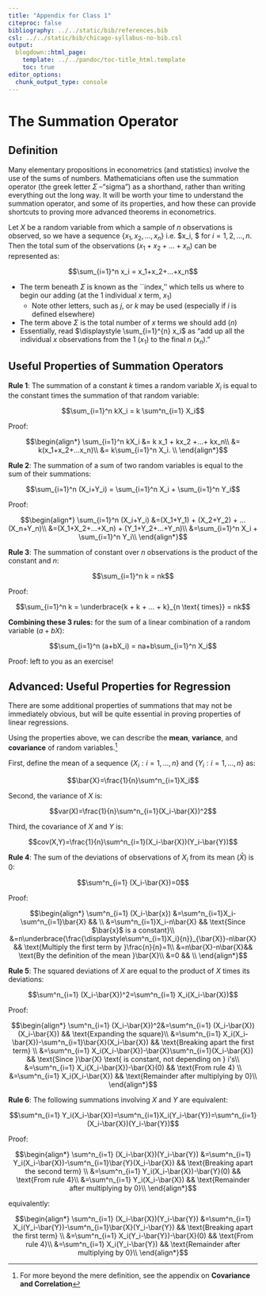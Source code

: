 ```yaml
---
title: "Appendix for Class 1"
citeproc: false
bibliography: ../../static/bib/references.bib
csl: ../../static/bib/chicago-syllabus-no-bib.csl
output:
  blogdown::html_page:
    template: ../../pandoc/toc-title_html.template
    toc: true
editor_options: 
  chunk_output_type: console
---
```


# The Summation Operator

## Definition

Many elementary propositions in econometrics (and statistics) involve the use of the sums of numbers. Mathematicians often use the summation operator (the greek letter $\Sigma$ --"sigma") as a shorthand, rather than writing everything out the long way. It will be worth your time to understand the summation operator, and some of its properties, and how these can provide shortcuts to proving more advanced theorems in econometrics. 

Let $X$ be a random variable from which a sample of $n$ observations is observed, so we have a sequence $\{x_1, x_2,...,x_n\}$ i.e. $x_i, $ for $i=1,2,...,n$. Then the total sum of the observations $(x_1+x_2+...+x_n)$ can be represented as:

$$\sum_{i=1}^n x_i = x_1+x_2+...+x_n$$

- The term beneath $\Sigma$ is known as the ``index,'' which tells us where to begin our adding (at the 1\textsuperscript{st} individual $x$ term, $x_1$)
    - Note other letters, such as $j$, or $k$ may be used (especially if $i$ is defined elsewhere)
- The term above $\Sigma$ is the total number of $x$ terms we should add $(n)$
- Essentially, read $\displaystyle \sum_{i=1}^{n} x_i$ as "add up all the individual $x$ observations from the 1\textsuperscript{st} $(x_1)$ to the final $n$\textsuperscript{th} $(x_n)$."

## Useful Properties of Summation Operators

**Rule 1**: The summation of a constant $k$ times a random variable $X_i$ is equal to the constant times the summation of that random variable: 

$$\sum_{i=1}^n kX_i = k \sum^n_{i=1} X_i$$

Proof: 

$$\begin{align*}
\sum_{i=1}^n kX_i &= k x_1 + kx_2 +...+ kx_n\\
&= k(x_1+x_2+...x_n)\\
&= k\sum_{i=1}^n X_i. \\
\end{align*}$$

**Rule 2**: The summation of a sum of two random variables is equal to the sum of their summations:

$$\sum_{i=1}^n (X_i+Y_i) = \sum_{i=1}^n X_i + \sum_{i=1}^n Y_i$$

Proof:

$$\begin{align*}
\sum_{i=1}^n (X_i+Y_i) &=(X_1+Y_1) + (X_2+Y_2) + ... (X_n+Y_n)\\
&=(X_1+X_2+...+X_n) + (Y_1+Y_2+...+Y_n)\\
&=\sum_{i=1}^n X_i + \sum_{i=1}^n Y_i\\
\end{align*}$$

**Rule 3**: The summation of constant over $n$ observations is the product of the constant and $n$:

$$\sum_{i=1}^n k = nk$$

Proof:

$$\sum_{i=1}^n k = \underbrace{k + k + ... + k}_{n \text{ times}} = nk$$

**Combining these 3 rules:** for the sum of a linear combination of a random variable ($a+bX$):

$$\sum_{i=1}^n (a+bX_i) = na+b\sum_{i=1}^n X_i$$

Proof: left to you as an exercise!

## Advanced: Useful Properties for Regression

There are some additional properties of summations that may not be immediately obvious, but will be quite essential in proving properties of linear regressions.

Using the properties above, we can describe the **mean**, **variance**, and **covariance** of random variables.^[For more beyond the mere definition, see the appendix on **Covariance and Correlation**]

First, define the mean of  a sequence $\{X_i: i=1,...,n\}$ and $\{Y_i: i=1,...,n\}$ as:

$$\bar{X}=\frac{1}{n}\sum^n_{i=1}X_i$$

Second, the variance of  $X$ is:

$$var(X)=\frac{1}{n}\sum^n_{i=1}(X_i-\bar{X})^2$$

Third, the covariance of $X$ and $Y$ is:

$$cov(X,Y)=\frac{1}{n}\sum^n_{i=1}(X_i-\bar{X})(Y_i-\bar{Y})$$


**Rule 4**: The sum of the deviations of observations of $X_i$ from its mean ($\bar{X}$) is 0:

$$\sum^n_{i=1} (X_i-\bar{X})=0$$

Proof: 

$$\begin{align*}
	\sum^n_{i=1} (X_i-\bar{x}) &=\sum^n_{i=1}X_i-\sum^n_{i=1}\bar{X} && \\
	&=\sum^n_{i=1}X_i-n\bar{X} && \text{Since $\bar{x}$ is a constant}\\
	&=n\underbrace{\frac{\displaystyle\sum^n_{i=1}X_i}{n}}_{\bar{X}}-n\bar{X} && \text{Multiply the first term by }\frac{n}{n}=1\\ 
	&=n\bar{X}-n\bar{X}&& \text{By the definition of the mean }\bar{X}\\
	&=0 &&  \\
\end{align*}$$

**Rule 5**: The squared deviations of $X$ are equal to the product of $X$ times its deviations:

$$\sum^n_{i=1} (X_i-\bar{X})^2=\sum^n_{i=1} X_i(X_i-\bar{X})$$

Proof:
	
$$\begin{align*}
	\sum^n_{i=1} (X_i-\bar{X})^2&=\sum^n_{i=1} (X_i-\bar{X})(X_i-\bar{X})	&& \text{Expanding the square}\\
	&=\sum^n_{i=1} X_i(X_i-\bar{X})-\sum^n_{i=1}\bar{X}(X_i-\bar{X}) && \text{Breaking apart the first term} \\
	&=\sum^n_{i=1} X_i(X_i-\bar{X})-\bar{X}\sum^n_{i=1}(X_i-\bar{X}) && \text{Since }\bar{X} \text{ is constant, not depending on } i's\\
	&=\sum^n_{i=1} X_i(X_i-\bar{X})-\bar{X}(0) && \text{From rule 4} \\
	&=\sum^n_{i=1} X_i(X_i-\bar{X}) && \text{Remainder after multiplying by 0}\\
\end{align*}$$

**Rule 6**: The following summations involving $X$ and $Y$ are equivalent:

$$\sum^n_{i=1} Y_i(X_i-\bar{X})=\sum^n_{i=1}X_i(Y_i-\bar{Y})=\sum^n_{i=1} (X_i-\bar{X})(Y_i-\bar{Y})$$

Proof:

$$\begin{align*}
	\sum^n_{i=1} (X_i-\bar{X})(Y_i-\bar{Y}) &=\sum^n_{i=1} Y_i(X_i-\bar{X})-\sum^n_{i=1}\bar{Y}(X_i-\bar{X}) && \text{Breaking apart the second term} \\
	&=\sum^n_{i=1} Y_i(X_i-\bar{X})-\bar{Y}(0) && \text{From rule 4}\\
	&=\sum^n_{i=1} Y_i(X_i-\bar{X}) && \text{Remainder after multiplying by 0}\\
\end{align*}$$

equivalently:

$$\begin{align*}
	\sum^n_{i=1} (X_i-\bar{X})(Y_i-\bar{Y}) &=\sum^n_{i=1} X_i(Y_i-\bar{Y})-\sum^n_{i=1}\bar{X}(Y_i-\bar{Y}) && \text{Breaking apart the first term} \\
	&=\sum^n_{i=1} X_i(Y_i-\bar{Y})-\bar{X}(0) && \text{From rule 4}\\
	&=\sum^n_{i=1} X_i(Y_i-\bar{Y}) && \text{Remainder after multiplying by 0}\\
\end{align*}$$